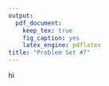 ```yaml
---
output: 
  pdf_document:
    keep_tex: true
    fig_caption: yes
    latex_engine: pdflatex
title: "Problem Set #7"
---
```


hi



